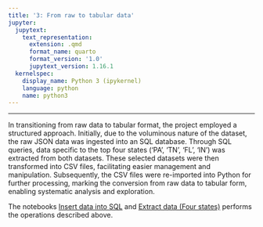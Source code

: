 ```yaml
---
title: '3: From raw to tabular data'
jupyter:
  jupytext:
    text_representation:
      extension: .qmd
      format_name: quarto
      format_version: '1.0'
      jupytext_version: 1.16.1
  kernelspec:
    display_name: Python 3 (ipykernel)
    language: python
    name: python3
---
```


* * *

In transitioning from raw data to tabular format, the project employed a structured approach. Initially, due to the voluminous nature of the dataset, the raw JSON data was ingested into an SQL database. Through SQL queries, data specific to the top four states ('PA', 'TN', 'FL', 'IN') was extracted from both datasets. These selected datasets were then transformed into CSV files, facilitating easier management and manipulation. Subsequently, the CSV files were re-imported into Python for further processing, marking the conversion from raw data to tabular form, enabling systematic analysis and exploration.

The notebooks [Insert data into SQL](https://github.com/stats-at-Rutgers/group-project-collective_creators/blob/main/Insert%20data%20into%20SQL.ipynb) and [Extract data (Four states)](https://github.com/stats-at-Rutgers/group-project-collective_creators/blob/main/Extract%20data%20(Four%20states).ipynb) performs the operations described above.